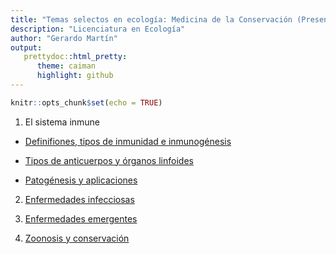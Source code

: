 ```yaml
---
title: "Temas selectos en ecología: Medicina de la Conservación (Presentaciones)"
description: "Licenciatura en Ecología"
author: "Gerardo Martín"
output:
   prettydoc::html_pretty:
      theme: caiman
      highlight: github
---
```


```r
knitr::opts_chunk$set(echo = TRUE)
```

1. El sistema inmune

  - [Definifiones, tipos de inmunidad e inmunogénesis](Inmuno_I.pdf)
  
  - [Tipos de anticuerpos y órganos linfoides](Inmuno_II.pdf)
  
  - [Patogénesis y aplicaciones](Inmuno_III.pdf)

2. [Enfermedades infecciosas](Infecciosas.pdf)

3. [Enfermedades emergentes](Emergentes.pdf)

4. [Zoonosis y conservación](Zoonosis.pdf)
